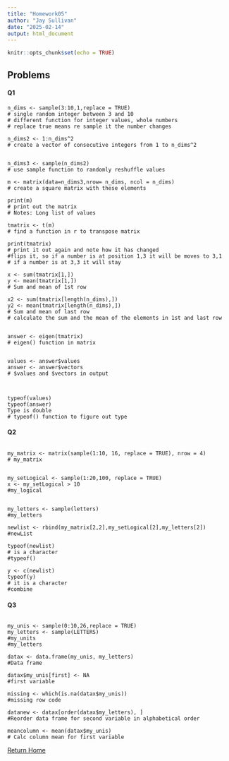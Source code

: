 ```yaml
---
title: "Homework05"
author: "Jay Sullivan"
date: "2025-02-14"
output: html_document
---
```


```r
knitr::opts_chunk$set(echo = TRUE)
```


## Problems
#### Q1
```plaintext
n_dims <- sample(3:10,1,replace = TRUE)
# single random integer between 3 and 10
# different function for integer values, whole numbers
# replace true means re sample it the number changes

n_dims2 <- 1:n_dims^2
# create a vector of consecutive integers from 1 to n_dims^2


n_dims3 <- sample(n_dims2)
# use sample function to randomly reshuffle values

m <- matrix(data=n_dims3,nrow= n_dims, ncol = n_dims)
# create a square matrix with these elements

print(m)
# print out the matrix
# Notes: Long list of values

tmatrix <- t(m)
# find a function in r to transpose matrix

print(tmatrix)
# print it out again and note how it has changed
#flips it, so if a number is at position 1,3 it will be moves to 3,1
# if a number is at 3,3 it will stay

x <- sum(tmatrix[1,])
y <- mean(tmatrix[1,])
# Sum and mean of 1st row

x2 <- sum(tmatrix[length(n_dims),])
y2 <- mean(tmatrix[length(n_dims),])
# Sum and mean of last row
# calculate the sum and the mean of the elements in 1st and last row


answer <- eigen(tmatrix)
# eigen() function in matrix


values <- answer$values
answer <- answer$vectors
# $values and $vectors in output



typeof(values)
typeof(answer)
Type is double
# typeof() function to figure out type
```



#### Q2   
```plaintext

my_matrix <- matrix(sample(1:10, 16, replace = TRUE), nrow = 4)
# my_matrix


my_setLogical <- sample(1:20,100, replace = TRUE)
x <- my_setLogical > 10
#my_logical


my_letters <- sample(letters)
#my_letters

newlist <- rbind(my_matrix[2,2],my_setLogical[2],my_letters[2])
#newList

typeof(newlist)
# is a character
#typeof()

y <- c(newlist)
typeof(y)
# it is a character
#combine
```


#### Q3   
```plaintext

my_unis <- sample(0:10,26,replace = TRUE)
my_letters <- sample(LETTERS)
#my_units
#my_letters

datax <- data.frame(my_unis, my_letters)
#Data frame

datax$my_unis[first] <- NA
#first variable

missing <- which(is.na(datax$my_unis))
#missing row code

datanew <- datax[order(datax$my_letters), ]
#Reorder data frame for second variable in alphabetical order

meancolumn <- mean(datax$my_unis)
# Calc column mean for first variable
```    


[Return Home](index.html)

